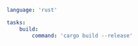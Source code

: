 ```yaml title="<project>/moon.yml" {5}
language: 'rust'

tasks:
	build:
		command: 'cargo build --release'
```
